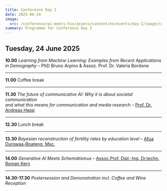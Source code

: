 ```yaml
---
title: Conference Day 2
date: 2025-06-24
image:
  src: /conference/ai-meets-hss/assets/content/en/events/day-2/image/src.jpg
summary: Programme for Conference Day 2
---
```

## Tuesday, 24 June 2025

**10.00** *Learning from Machine Learning: Examples from Recent Applications in Demography –* PhD Bruno Arpino & Assoz. Prof. Dr. Valeria Bordone

---

**11.00** Coffee break

---

**11.30**  *The future of communicative AI: Why it is about societal communication* \
&#x20;          *and what this means for communication and media research –* [Prof. Dr. Andreas Hepp](/speakers#andreas-hepp-university-of-bremen)

---

**12.30** Lunch break

---

**13.30** *Bayesian reconstruction of fertility rates by education level –* [Afua Durowaa-Boateng, Msc.](/speakers#afua-durowaa-boateng-vid-öaw)&#x20;

---

**14.00** *Generative AI Meets Schematismus* – [Assoc.Prof. Dipl.-Ing. Dr.techn. Roman Kern](/speakers#-roman-kern-university-of-technology-graz-institute-of-machine-learning-and-neural-computation-iml)

---

**14.30-17.30** *Postersession and Demonstration incl. Coffee and Wine Reception*
